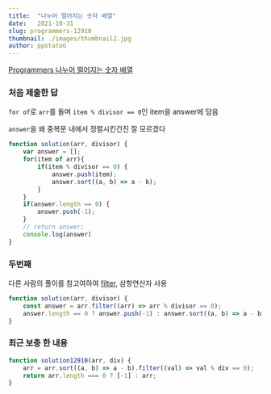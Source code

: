 ```yaml
---
title:  "나누어 떨어지는 숫자 배열"
date:   2021-10-31
slug: programmers-12910
thumbnail: ./images/thumbnail2.jpg
author: ppotatoG
---
```

[Programmers 나누어 떨어지는 숫자 배열](https://programmers.co.kr/learn/courses/30/lessons/12910?language=javascript)

### 처음 제출한 답

`for of`로 `arr`를 돌며 `item % divisor == 0`인 item을 answer에 담음

`answer`을 왜 중복문 내에서 정렬시킨건진 잘 모르겠다

```js
function solution(arr, divisor) {
    var answer = [];
    for(item of arr){
        if(item % divisor == 0) {
            answer.push(item);
            answer.sort((a, b) => a - b);
        }
    }
    if(answer.length == 0) {
        answer.push(-1);
    }
    // return answer;
    console.log(answer)
}
```

### 두번째

다른 사람의 풀이를 참고여하여 [filter](https://developer.mozilla.org/ko/docs/Web/JavaScript/Reference/Global_Objects/Array/filter), 삼항연산자 사용

```js
function solution(arr, divisor) {
    const answer = arr.filter((arr) => arr % divisor == 0);
    answer.length == 0 ? answer.push(-1) : answer.sort((a, b) => a - b);
}
```

### 최근 보충 한 내용

```js
function solution12910(arr, div) {
    arr = arr.sort((a, b) => a - b).filter((val) => val % div == 0);
    return arr.length === 0 ? [-1] : arr;
}
```